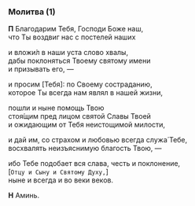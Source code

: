 ### Молитва (1)

**П** Благодарим Тебя, Господи Боже наш,  
что Ты воздвиг нас с постелей наших

и вложи́л в наши уста слово хвалы,  
дабы поклоняться Твоему святому имени  
и призывать его, —

и просим <R>[</R>Тебя<R>]</R>: по Своему состраданию,  
которое Ты всегда нам являл в нашей жизни,

пошли и ныне помощь Твою  
стоя́щим пред лицом святой Cлавы Твоей  
и ожидающим от Тебя неистощимой милости,

и дай им, со страхом и любовью всегда служа́ Тебе,  
восхвалять неизъяснимую благость Твою, —

ибо Тебе подобает вся слава, честь и поклонение,  
<R>[</R>`Отцу и Сыну и Святому Духу,`<R>]</R>  
ныне и всегда и во веки веков.

**Н** Аминь.
